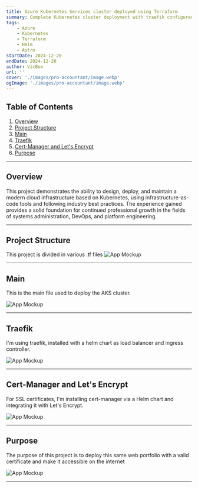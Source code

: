 ```yaml
---
title: Azure Kubernetes Services cluster deployed using Terraform
summary: Complete Kubernetes cluster deployment with traefik configured as ingress controller and deploying an Astro web portfolio.
tags:
    - Azure
    - Kubernetes
    - Terraform
    - Helm
    - Astro
startDate: 2024-12-20
endDate: 2024-12-20
author: VicBox
url: ''
cover: './images/pro-accountant/image.webp'
ogImage: './images/pro-accountant/image.webp'
---
```


## Table of Contents
1. [Overview](#overview)
2. [Project Structure](#project-structure)
3. [Main](#main)
4. [Traefik](#traefik)
5. [Cert-Manager and Let's Encrypt](#cert-manager-and-lets-encrypt)
6. [Purpose](#purpose)

---

## Overview
This project demonstrates the ability to design, deploy, and maintain a modern cloud infrastructure based on Kubernetes, using infrastructure-as-code tools and following industry best practices. The experience gained provides a solid foundation for continued professional growth in the fields of systems administration, DevOps, and platform engineering.

---

## Project Structure
This project is divided in various .tf files
![App Mockup](./images/pro-accountant/tfstruct.png)

---

## Main

This is the main file used to deploy the AKS cluster.

![App Mockup](./images/pro-accountant/main.png)

---

## Traefik

I'm using traefik, installed with a helm chart as load balancer and ingress controller.

![App Mockup](./images/pro-accountant/traefik.png)

---

## Cert-Manager and Let's Encrypt

For SSL certificates, I'm installing cert-manager via a Helm chart and integrating it with Let's Encrypt.

![App Mockup](./images/pro-accountant/cert.png)

---

## Purpose

The purpose of this project is to deploy this same web portfolio with a valid certificate and make it accessible on the internet

![App Mockup](./images/pro-accountant/portfolio.png)

---
